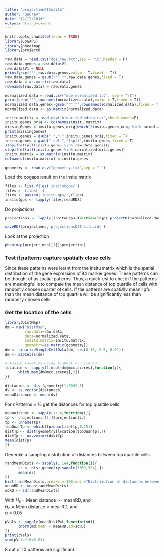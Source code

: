 ```yaml
---
title: "projectionOfInsitu"
author: "Gaurav"
date: "12/12/2019"
output: html_document
---
```

```r
knitr::opts_chunk$set(echo = TRUE)
library(CoGAPS)
library(pheatmap)
library(projectR)

raw.data = read.csv("dge_raw.txt",sep = "\t",header = F)
raw.data.genes = raw.data$V1
raw.data$V1 = NULL
print(grep("'",raw.data.genes,value = T,fixed = T))
raw.data.genes = gsub("'","",raw.data.genes,fixed = T)
raw.data = as.matrix(raw.data)
rownames(raw.data) = raw.data.genes

normalized.data = read.csv("dge_normalized.txt", sep = "\t")
print(grep("'",rownames(normalized.data),value = T,fixed = T))
normalized.data.genes<-gsub("'","",rownames(normalized.data),fixed = T)
normalized.data <- as.matrix(normalized.data)

insitu.matrix = read.csv("binarized_bdtnp.csv",check.names=F)
insitu.genes_orig <- colnames(insitu.matrix)
missingGenes = insitu.genes_orig[which(!insitu.genes_orig %in% normalized.data.genes)]
print(missingGenes)
insitu.genes = gsub(".","-",insitu.genes_orig,fixed = T)
insitu.genes = gsub("-spl-","(spl)",insitu.genes,fixed = T)
stopifnot(all(insitu.genes %in% raw.data.genes))
stopifnot(all(insitu.genes %in% normalized.data.genes))
insitu.matrix = as.matrix(insitu.matrix)
colnames(insitu.matrix) = insitu.genes

geometry <- read.csv("geometry.txt",sep = " ")
```
Load the cogaps result on the insitu matrix
```r
files <- list.files('insituCgps/')
files <- files[-1]
files <- paste0('insituCgps/',files)
insituCgps <- lapply(files,readRDS)
```
Do projections
```r
projections <- lapply(insituCgps,function(icgp) projectR(normalized.data,loadings = icgp,full = T))
```
```r
saveRDS(projections,'projectionsOfInsitu.rds')
```
Look at the projection
```r
pheatmap(projections[[1]]$projection)
```

### Test if patterns capture spatially close cells
Since these patterns were learnt from the insitu matrix which is the spatial distribution of the gene expression of 84 marker genes. These patterns can be thought of as spatial patterns. Thus, a quick test to check if the patterns are meaningful is to compare the mean distance of top quartile of cells with randomly chosen quarter of cells. If the patterns are spatially meaningful than the mean distance of top quartile will be significantly less than randomly chosen cells. 

### Get the location of the cells
```r
library(DistMap)
dm = new("DistMap",
         raw.data=raw.data,
         data=normalized.data,
         insitu.matrix=insitu.matrix,
         geometry=as.matrix(geometry))
dm <- binarizeSingleCellData(dm, seq(0.15, 0.5, 0.01))
dm <- mapCells(dm)

# Assign location using highest mcc.scores
location <- sapply(1:ncol(dm@mcc.scores),function(j){
      which.max(dm@mcc.scores[,j])
})
```

```r
distances <- dist(geometry[1:3039,])
dv <- as.vector(distances)
meanDistance <- mean(dv)
```
For nPatterns = 10 get the distances for top quartile cells
```r
meanDistPat <- sapply(1:10,function(i){
tp <- projections[[1]]$projection[i,]
tp <- unname(tp)
topQuanTp <- which(tp>quartile(tp,0.75))
distTp <- dist(geometry[location[topQuanTp],])
distTp <- as.vector(distTp)
mean(distTp)
})
```

Generate a sampling distribution of distances between top quartile cells
```r
randMeanDists <- sapply(1:1e4,function(i){
      dr <- dist(geometry[sample(3039,324),])
      mean(dr)
})
hist(randMeanDists,breaks = 100,main="Distribution of distances between random 1/4 of total cells")
meanRD <- mean(randMeanDists)
sdRD <- sd(randMeanDists)
```
With $H_0$ = Mean distance >= meanRD, and <br/>
$H_a$ = Mean distance < meanRD, and <br/>
$\alpha$ = 0.05
```r
pVals <- sapply(meanDistPat,function(md){
      pnorm(md,mean = meanRD,sd=sdRD)
})
print(pVals)
sum(pVals*10<0.05)
```
8 out of 10 patterns are significant. 




